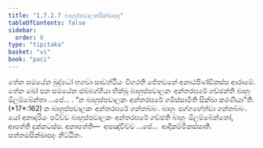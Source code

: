 ```yaml
---
title: "1.7.2.7 බාහුප්පචාලකසික්ඛාපද"
tableOfContents: false
sidebar:
  order: 8
type: "tipitaka"
basket: "vi"
book: "paci"
---
```



<DynamicBreadcrumb />

<Division number="592" book="paci">

<Paragraph number="1765" book="paci">
තේන සමයේන බුද්ධෝ භගවා සාවත්ථියං විහරති ජේතවනේ අනාථපිණ්ඩිකස්ස ආරාමේ. තේන ඛෝ පන සමයේන ඡබ්බග්ගියා භික්ඛූ බාහුප්පචාලකං අන්තරඝරේ ගච්ඡන්ති බාහුං ඕලම්බේන්තා …පේ… .
</Paragraph>

<Paragraph number="1766" book="paci">
<Emphasis>“න බාහුප්පචාලකං අන්තරඝරේ ගමිස්සාමීති සික්ඛා කරණීයා”</Emphasis>ති. (*17*:<Emphasis>162</Emphasis>)
</Paragraph>

<Paragraph number="1767" book="paci">
න බාහුප්පචාලකං අන්තරඝරේ ගන්තබ්බං. බාහුං පග්ගහේත්වා ගන්තබ්බං. යෝ අනාදරියං පටිච්ච බාහුප්පචාලකං අන්තරඝරේ ගච්ඡති බාහුං ඕලම්බේන්තෝ, ආපත්ති දුක්කටස්ස.
</Paragraph>

<Paragraph number="1768" book="paci">
අනාපත්ති—  අසඤ්චිච්ච …පේ…  ආදිකම්මිකස්සාති.

</Paragraph>
</Division>

<Paragraph number="1769" type="center" book="paci">
සත්තමසික්ඛාපදං නිට්ඨිතං.
</Paragraph>